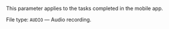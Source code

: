 <Note mode="note" title="Note">

This parameter applies to the tasks completed in the mobile app.

</Note>

File type: `AUDIO` — Audio recording.
